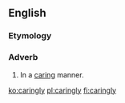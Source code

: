 ==English==

===Etymology===
{{suffix|en|caring|ly}}

===Adverb===
{{en-adv}}

# In a [[caring]] manner.

[[ko:caringly]]
[[pl:caringly]]
[[fi:caringly]]
